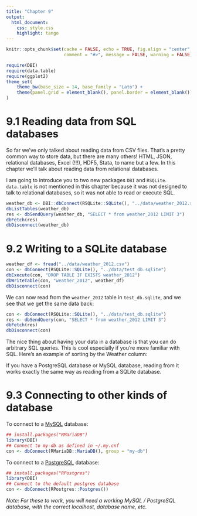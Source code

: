 ```yaml
---
title: "Chapter 9"
output:
  html_document:
    css: style.css
    highlight: tango
---
```



```r
knitr::opts_chunk$set(cache = FALSE, echo = TRUE, fig.align = "center",
                      comment = "#>", message = FALSE, warning = FALSE)
```

```r
require(DBI)
require(data.table)
require(ggplot2)
theme_set(
    theme_bw(base_size = 14, base_family = "Lato") +
    theme(panel.grid = element_blank(), panel.border = element_blank())
)
```

# 9.1 Reading data from SQL databases

So far we've only talked about reading data from CSV files. That's a pretty
common way to store data, but there are many others! HTML, JSON, relational
databases, Excel (!!!), HDF5, Stata, to name but a few. In this chapter we'll
talk about reading data from relational databases.

I am going to introduce you to two new packages `DBI` and `RSQLite`.
`data.table` is not mentioned in this chapter because it was not designed to
talk to relational databases, so it was not able to read or execute SQL.


```r
weather_db <- DBI::dbConnect(RSQLite::SQLite(), "../data/weather_2012.sqlite")
dbListTables(weather_db)
res <- dbSendQuery(weather_db, "SELECT * from weather_2012 LIMIT 3")
dbFetch(res)
dbDisconnect(weather_db)
```

# 9.2 Writing to a SQLite database

```r
weather_df <- fread("../data/weather_2012.csv")
con <- dbConnect(RSQLite::SQLite(), "../data/test_db.sqlite")
dbExecute(con, "DROP TABLE IF EXISTS weather_2012")
dbWriteTable(con, "weather_2012", weather_df)
dbDisconnect(con)
```

We can now read from the `weather_2012` table in `test_db.sqlite`, and we see
that we get the same data back:

```r
con <- dbConnect(RSQLite::SQLite(), "../data/test_db.sqlite")
res <- dbSendQuery(con, "SELECT * from weather_2012 LIMIT 3")
dbFetch(res)
dbDisconnect(con)
```

The nice thing about having your data in a database is that you can do arbitrary
SQL queries. This is cool especially if you're more familiar with SQL. Here's an
example of sorting by the Weather column:

If you have a PostgreSQL database or MySQL database, reading from it works
exactly the same way as reading from a SQLite database.

# 9.3 Connecting to other kinds of database

To connect to a [MySQL](https://db.rstudio.com/databases/my-sql/) database:

```r
## install.packages("RMariaDB")
library(DBI)
## Connect to my-db as defined in ~/.my.cnf
con <- dbConnect(RMariaDB::MariaDB(), group = "my-db")
```

To connect to a [PostgreSQL](https://db.rstudio.com/databases/postgresql/) database:

```r
## install.packages("RPostgres")
library(DBI)
## Connect to the default postgres database
con <- dbConnect(RPostgres::Postgres())
```

*Note: For these to work, you will need a working MySQL / PostgreSQL database,
with the correct localhost, database name, etc.*
